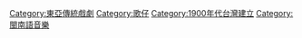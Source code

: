 {{catmore}}
[[Category:東亞傳統戲劇|Category:東亞傳統戲劇]]
[[Category:歌仔|Category:歌仔]]
[[Category:1900年代台灣建立|Category:1900年代台灣建立]]
[[Category:閩南語音樂|Category:閩南語音樂]]